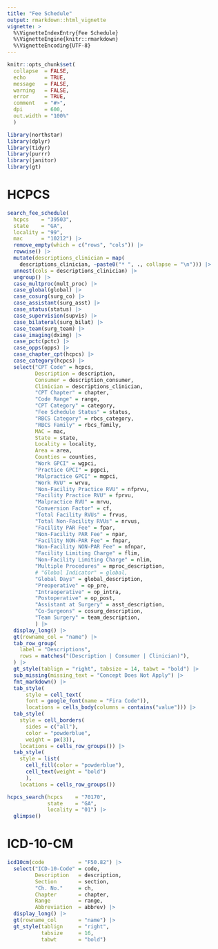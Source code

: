 ```yaml
---
title: "Fee Schedule"
output: rmarkdown::html_vignette
vignette: >
  %\VignetteIndexEntry{Fee Schedule}
  %\VignetteEngine{knitr::rmarkdown}
  %\VignetteEncoding{UTF-8}
---
```


```r
knitr::opts_chunk$set(
  collapse  = FALSE,
  echo      = TRUE,
  message   = FALSE, 
  warning   = FALSE,
  error     = TRUE,
  comment   = "#>",
  dpi       = 600, 
  out.width = "100%"
  )

library(northstar)
library(dplyr)
library(tidyr)
library(purrr)
library(janitor)
library(gt)
```

# HCPCS

```r
search_fee_schedule(
  hcpcs    = "39503", 
  state    = "GA", 
  locality = "99",
  mac      = "10212") |> 
  remove_empty(which = c("rows", "cols")) |>
  rowwise() |>
  mutate(descriptions_clinician = map(
    descriptions_clinician, ~paste0("* ", ., collapse = "\n"))) |>
  unnest(cols = descriptions_clinician) |>
  ungroup() |> 
  case_multproc(mult_proc) |>
  case_global(global) |>
  case_cosurg(surg_co) |>
  case_assistant(surg_asst) |>
  case_status(status) |>
  case_supervision(supvis) |>
  case_bilateral(surg_bilat) |>
  case_team(surg_team) |>
  case_imaging(dximg) |>
  case_pctc(pctc) |>
  case_opps(opps) |>
  case_chapter_cpt(hcpcs) |> 
  case_category(hcpcs) |>
  select("CPT Code" = hcpcs,
         Description = description,
         Consumer = description_consumer,
         Clinician = descriptions_clinician,
         "CPT Chapter" = chapter,
         "Code Range" = range,
         "CPT Category" = category,
         "Fee Schedule Status" = status,
         "RBCS Category" = rbcs_category,
         "RBCS Family" = rbcs_family,
         MAC = mac,
         State = state,
         Locality = locality,
         Area = area,
         Counties = counties,
         "Work GPCI" = wgpci,
         "Practice GPCI" = pgpci,
         "Malpractice GPCI" = mgpci,
         "Work RVU" = wrvu,
         "Non-Facility Practice RVU" = nfprvu,
         "Facility Practice RVU" = fprvu,
         "Malpractice RVU" = mrvu,
         "Conversion Factor" = cf,
         "Total Facility RVUs" = frvus,
         "Total Non-Facility RVUs" = nrvus,
         "Facility PAR Fee" = fpar,
         "Non-Facility PAR Fee" = npar,
         "Facility NON-PAR Fee" = fnpar,
         "Non-Facility NON-PAR Fee" = nfnpar,
         "Facility Limiting Charge" = flim,
         "Non-Facility Limiting Charge" = nlim,
         "Multiple Procedures" = mproc_description,
         # "Global Indicator" = global,
         "Global Days" = global_description,
         "Preoperative" = op_pre,
         "Intraoperative" = op_intra,
         "Postoperative" = op_post,
         "Assistant at Surgery" = asst_description,
         "Co-Surgeons" = cosurg_description,
         "Team Surgery" = team_description,
         ) |>
  display_long() |>
  gt(rowname_col = "name") |>
  tab_row_group(
    label = "Descriptions",
    rows = matches("(Description | Consumer | Clinician)"),
  ) |> 
  gt_style(tablign = "right", tabsize = 14, tabwt = "bold") |> 
  sub_missing(missing_text = "Concept Does Not Apply") |> 
  fmt_markdown() |> 
  tab_style(
      style = cell_text(
      font = google_font(name = "Fira Code")),
      locations = cells_body(columns = contains("value"))) |>
  tab_style(
    style = cell_borders(
      sides = c("all"),
      color = "powderblue",
      weight = px(3)),
    locations = cells_row_groups()) |>
  tab_style(
    style = list(
      cell_fill(color = "powderblue"),
      cell_text(weight = "bold")
      ),
    locations = cells_row_groups())
```


```r
hcpcs_search(hcpcs    = "70170", 
             state    = "GA", 
             locality = "01") |> 
  glimpse()
```


# ICD-10-CM

```r
icd10cm(code           = "F50.82") |> 
  select("ICD-10-Code" = code, 
         Description   = description, 
         Section       = section,
         "Ch. No."     = ch,
         Chapter       = chapter, 
         Range         = range, 
         Abbreviation  = abbrev) |> 
  display_long() |>
  gt(rowname_col       = "name") |>
  gt_style(tablign     = "right", 
           tabsize     = 16, 
           tabwt       = "bold")
```

